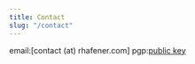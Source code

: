 ```yaml
---
title: Contact
slug: "/contact"
---
```


email:[contact (at) rhafener.com]
pgp:[public key](https://rhafener.com/keys/publickey.501r@pm.me-b60a0567c01e66bda4a1a48c7800e006b204c764)
